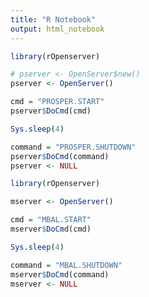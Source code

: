 ```yaml
---
title: "R Notebook"
output: html_notebook
---
```


```r
library(rOpenserver)

# pserver <- OpenServer$new()
pserver <- OpenServer()

cmd = "PROSPER.START"
pserver$DoCmd(cmd)

Sys.sleep(4)

command = "PROSPER.SHUTDOWN"
pserver$DoCmd(command)
pserver <- NULL
```



```r
library(rOpenserver)

mserver <- OpenServer()

cmd = "MBAL.START"
mserver$DoCmd(cmd)

Sys.sleep(4)

command = "MBAL.SHUTDOWN"
mserver$DoCmd(command)
mserver <- NULL
```
